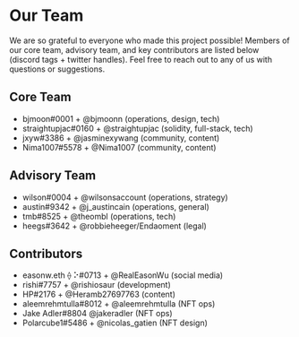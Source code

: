 # Our Team
We are so grateful to everyone who made this project possible! Members of our core team, advisory team, and key contributors are listed below (discord tags + twitter handles). Feel free to reach out to any of us with questions or suggestions.

## Core Team
* bjmoon#0001 + @bjmoonn (operations, design, tech)
* straightupjac#0160 + @straightupjac (solidity, full-stack, tech)
* jxyw#3386 + @jasminexywang (community, content)
* Nima1007#5578 + @Nima1007 (community, content)

## Advisory Team
* wilson#0004 + @wilsonsaccount (operations, strategy)
* austin#9342 + @j_austincain (operations, general)
* tmb#8525 + @theombl (operations, tech)
* heegs#3642 + @robbieheeger/Endaoment (legal)

## Contributors
* easonw.eth ⟠ ⠕#0713 + @RealEasonWu (social media)
* rishi#7757 + @rishiosaur (development)
* HP#2176 + @Heramb27697763 (content)
* aleemrehmtulla#8012 + @aleemrehmtulla (NFT ops)
* Jake Adler#8804 @jakeradler (NFT ops)
* Polarcube1#5486 + @nicolas_gatien (NFT design)
